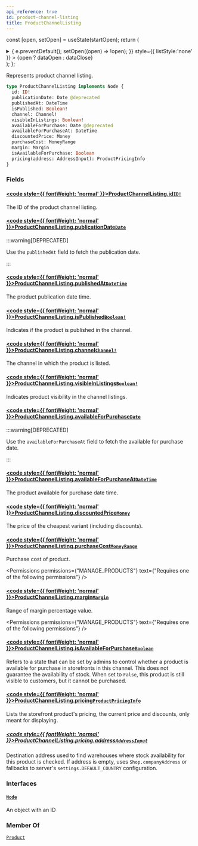 ```yaml
---
api_reference: true
id: product-channel-listing
title: ProductChannelListing
---
```






const [open, setOpen] = useState(startOpen);
return (
<details {...(open ? { open: true } : {})} className="details" style={{ border:'none', boxShadow:'none', background:'var(--ifm-background-color)' }}>
<summary
onClick={(e) => {
e.preventDefault();
setOpen((open) => !open);
}}
style={{ listStyle:'none' }} >
{open ? dataOpen : dataClose}
</summary>
{open && children}
</details>
);
};

Represents product channel listing.

```graphql
type ProductChannelListing implements Node {
  id: ID!
  publicationDate: Date @deprecated
  publishedAt: DateTime
  isPublished: Boolean!
  channel: Channel!
  visibleInListings: Boolean!
  availableForPurchase: Date @deprecated
  availableForPurchaseAt: DateTime
  discountedPrice: Money
  purchaseCost: MoneyRange
  margin: Margin
  isAvailableForPurchase: Boolean
  pricing(address: AddressInput): ProductPricingInfo
}
```

### Fields

#### [<code style={{ fontWeight: 'normal' }}>ProductChannelListing.<b>id</b></code>](#)<Bullet />[`ID!`](../../../api-reference/miscellaneous/scalars/id.mdx) <Badge class="badge badge--secondary" text="non-null"/> <Badge class="badge badge--secondary" text="scalar"/> <Badge class="badge badge--secondary" text="miscellaneous"/>

The ID of the product channel listing.

#### [<code style={{ fontWeight: 'normal' }}>ProductChannelListing.<b>publicationDate</b></code>](#)<Bullet />[`Date`](../../../api-reference/miscellaneous/scalars/date.mdx) <Badge class="badge badge--deprecated badge--secondary" text="deprecated"/> <Badge class="badge badge--secondary" text="scalar"/> <Badge class="badge badge--secondary" text="miscellaneous"/>

:::warning[DEPRECATED]

Use the `publishedAt` field to fetch the publication date.

:::

#### [<code style={{ fontWeight: 'normal' }}>ProductChannelListing.<b>publishedAt</b></code>](#)<Bullet />[`DateTime`](../../../api-reference/miscellaneous/scalars/date-time.mdx) <Badge class="badge badge--secondary" text="scalar"/> <Badge class="badge badge--secondary" text="miscellaneous"/>

The product publication date time.

#### [<code style={{ fontWeight: 'normal' }}>ProductChannelListing.<b>isPublished</b></code>](#)<Bullet />[`Boolean!`](../../../api-reference/miscellaneous/scalars/boolean.mdx) <Badge class="badge badge--secondary" text="non-null"/> <Badge class="badge badge--secondary" text="scalar"/> <Badge class="badge badge--secondary" text="miscellaneous"/>

Indicates if the product is published in the channel.

#### [<code style={{ fontWeight: 'normal' }}>ProductChannelListing.<b>channel</b></code>](#)<Bullet />[`Channel!`](../../../api-reference/channels/objects/channel.mdx) <Badge class="badge badge--secondary" text="non-null"/> <Badge class="badge badge--secondary" text="object"/> <Badge class="badge badge--secondary" text="channels"/>

The channel in which the product is listed.

#### [<code style={{ fontWeight: 'normal' }}>ProductChannelListing.<b>visibleInListings</b></code>](#)<Bullet />[`Boolean!`](../../../api-reference/miscellaneous/scalars/boolean.mdx) <Badge class="badge badge--secondary" text="non-null"/> <Badge class="badge badge--secondary" text="scalar"/> <Badge class="badge badge--secondary" text="miscellaneous"/>

Indicates product visibility in the channel listings.

#### [<code style={{ fontWeight: 'normal' }}>ProductChannelListing.<b>availableForPurchase</b></code>](#)<Bullet />[`Date`](../../../api-reference/miscellaneous/scalars/date.mdx) <Badge class="badge badge--deprecated badge--secondary" text="deprecated"/> <Badge class="badge badge--secondary" text="scalar"/> <Badge class="badge badge--secondary" text="miscellaneous"/>

:::warning[DEPRECATED]

Use the `availableForPurchaseAt` field to fetch the available for purchase date.

:::

#### [<code style={{ fontWeight: 'normal' }}>ProductChannelListing.<b>availableForPurchaseAt</b></code>](#)<Bullet />[`DateTime`](../../../api-reference/miscellaneous/scalars/date-time.mdx) <Badge class="badge badge--secondary" text="scalar"/> <Badge class="badge badge--secondary" text="miscellaneous"/>

The product available for purchase date time.

#### [<code style={{ fontWeight: 'normal' }}>ProductChannelListing.<b>discountedPrice</b></code>](#)<Bullet />[`Money`](../../../api-reference/miscellaneous/objects/money.mdx) <Badge class="badge badge--secondary" text="object"/> <Badge class="badge badge--secondary" text="miscellaneous"/>

The price of the cheapest variant (including discounts).

#### [<code style={{ fontWeight: 'normal' }}>ProductChannelListing.<b>purchaseCost</b></code>](#)<Bullet />[`MoneyRange`](../../../api-reference/miscellaneous/objects/money-range.mdx) <Badge class="badge badge--secondary" text="object"/> <Badge class="badge badge--secondary" text="miscellaneous"/>

Purchase cost of product.


<Permissions permissions={"MANAGE_PRODUCTS"} text={"Requires one of the following permissions"} />


#### [<code style={{ fontWeight: 'normal' }}>ProductChannelListing.<b>margin</b></code>](#)<Bullet />[`Margin`](../../../api-reference/products/objects/margin.mdx) <Badge class="badge badge--secondary" text="object"/> <Badge class="badge badge--secondary" text="products"/>

Range of margin percentage value.


<Permissions permissions={"MANAGE_PRODUCTS"} text={"Requires one of the following permissions"} />


#### [<code style={{ fontWeight: 'normal' }}>ProductChannelListing.<b>isAvailableForPurchase</b></code>](#)<Bullet />[`Boolean`](../../../api-reference/miscellaneous/scalars/boolean.mdx) <Badge class="badge badge--secondary" text="scalar"/> <Badge class="badge badge--secondary" text="miscellaneous"/>

Refers to a state that can be set by admins to control whether a product is available for purchase in storefronts in this channel. This does not guarantee the availability of stock. When set to `False`, this product is still visible to customers, but it cannot be purchased.

#### [<code style={{ fontWeight: 'normal' }}>ProductChannelListing.<b>pricing</b></code>](#)<Bullet />[`ProductPricingInfo`](../../../api-reference/products/objects/product-pricing-info.mdx) <Badge class="badge badge--secondary" text="object"/> <Badge class="badge badge--secondary" text="products"/>

Lists the storefront product's pricing, the current price and discounts, only meant for displaying.

##### [<code style={{ fontWeight: 'normal' }}>ProductChannelListing.pricing.<b>address</b></code>](#)<Bullet />[`AddressInput`](../../../api-reference/miscellaneous/inputs/address-input.mdx) <Badge class="badge badge--secondary" text="input"/> <Badge class="badge badge--secondary" text="miscellaneous"/>

Destination address used to find warehouses where stock availability for this product is checked. If address is empty, uses `Shop.companyAddress` or fallbacks to server's `settings.DEFAULT_COUNTRY` configuration.

### Interfaces

#### [`Node`](../../../api-reference/miscellaneous/interfaces/node.mdx) <Badge class="badge badge--secondary" text="interface"/> <Badge class="badge badge--secondary" text="miscellaneous"/>

An object with an ID

### Member Of

[`Product`](../../../api-reference/products/objects/product.mdx) <Badge class="badge badge--secondary" text="object"/>


